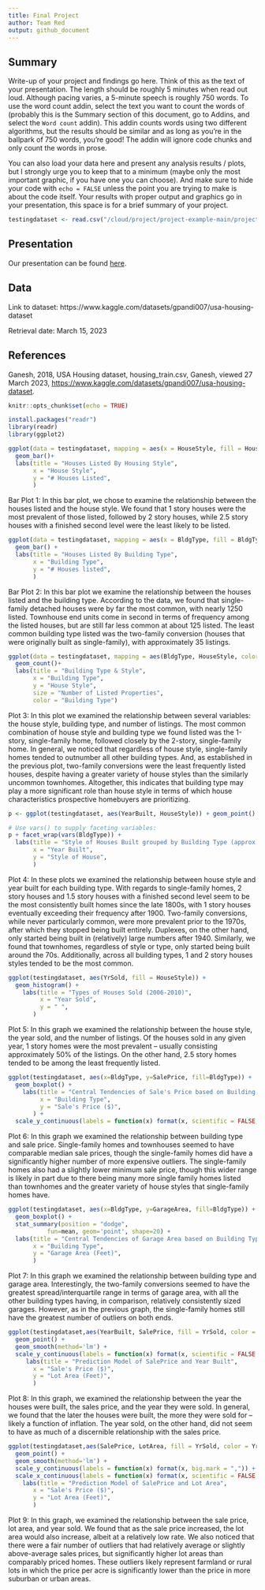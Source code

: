 ```yaml
---
title: Final Project
author: Team Red
output: github_document
---
```


## Summary

Write-up of your project and findings go here. 
Think of this as the text of your presentation. 
The length should be roughly 5 minutes when read out loud.
Although pacing varies, a 5-minute speech is roughly 750 words. 
To use the word count addin, select the text you want to count the words of (probably this is the 
Summary section of this document, go to Addins, and select the `Word count` addin).
This addin counts words using two different algorithms, but the results should be similar and as long as you're in the ballpark of 750 words, you're good! 
The addin will ignore code chunks and only count the words in prose.

You can also load your data here and present any analysis results / plots, but I strongly urge you to keep that to a minimum (maybe only the most important graphic, if you have one you can choose). 
And make sure to hide your code with  `echo = FALSE` unless the point you are trying to make is about the code itself.
Your results with proper output and graphics go in your presentation, this space is for a brief summary of your project.

```r
testingdataset <- read.csv("/cloud/project/project-example-main/project-example-main/data/housing_train.csv")
```

## Presentation

Our presentation can be found [here](presentation/presentation.html).

## Data 

Link to dataset: https://www.kaggle.com/datasets/gpandi007/usa-housing-dataset

Retrieval date: March 15, 2023

## References
Ganesh, 2018, USA Housing dataset, housing_train.csv, Ganesh, viewed 27 March 2023, <https://www.kaggle.com/datasets/gpandi007/usa-housing-dataset>.





```r
knitr::opts_chunk$set(echo = TRUE)

install.packages("readr")
library(readr)
library(ggplot2)

```

```r

ggplot(data = testingdataset, mapping = aes(x = HouseStyle, fill = HouseStyle,)) + 
  geom_bar()+
  labs(title = "Houses Listed By Housing Style",
       x = "House Style",
       y = "# Houses Listed",
       ) 
```       
Bar Plot 1:
In this bar plot, we chose to examine the relationship between the houses listed and the house style. We found that 1 story houses were the most prevalent of those listed, followed by 2 story houses, while 2.5 story houses with a finished second level were the least likely to be listed.     
       
```r

ggplot(data = testingdataset, mapping = aes(x = BldgType, fill = BldgType)) +
  geom_bar() +
  labs(title = "Houses Listed By Building Type",
       x = "Building Type",
       y = "# Houses listed",
       )
```
Bar Plot 2: 
In this bar plot we examine the relationship between the houses listed and the building type. According to the data, we found that single-family detached houses were by far the most common, with nearly 1250 listed. Townhouse end units come in second in terms of frequency among the listed houses, but are still far less common at about 125 listed. The least common building type listed was the two-family conversion (houses that were originally built as single-family), with approximately 35 listings.

```r
ggplot(data = testingdataset, mapping = aes(BldgType, HouseStyle, color = BldgType)) + 
  geom_count()+
  labs(title = "Building Type & Style",
       x = "Building Type",
       y = "House Style",
       size = "Number of Listed Properties",
       color = "Building Type") 

```
Plot 3:
In this plot we examined the relationship between several variables: the house style, building type, and number of listings. The most common combination of house style and building type we found listed was the 1-story, single-family home, followed closely by the 2-story, single-family home. In general, we noticed that regardless of house style, single-family homes tended to outnumber all other building types. And, as established in the previous plot, two-family conversions were the least frequently listed houses, despite having a greater variety of house styles than the similarly uncommon townhomes. Altogether, this indicates that building type may play a more significant role than house style in terms of which house characteristics prospective homebuyers are prioritizing. 

```r
p <- ggplot(testingdataset, aes(YearBuilt, HouseStyle)) + geom_point()

# Use vars() to supply faceting variables:
p + facet_wrap(vars(BldgType)) +
  labs(title = "Style of Houses Built grouped by Building Type (approx. 1860-2020)",
       x = "Year Built",
       y = "Style of House",
       )
```
Plot 4:
In these plots we examined the relationship between house style and year built for each building type. With regards to single-family homes, 2 story houses and 1.5 story houses with a finished second level seem to be the most consistently built homes since the late 1800s, with 1 story houses eventually exceeding their frequency after 1900. Two-family conversions, while never particularly common, were more prevalent prior to the 1970s, after which they stopped being built entirely. Duplexes, on the other hand, only started being built in (relatively) large numbers after 1940. Similarly, we found that townhomes, regardless of style or type, only started being built around the 70s. Additionally, across all building types, 1 and 2 story houses styles tended to be the most common.

```r
ggplot(testingdataset, aes(YrSold, fill = HouseStyle)) +
  geom_histogram() +
    labs(title = "Types of Houses Sold (2006-2010)",
         x = "Year Sold",
         y = " ",
       )
```
Plot 5:
In this graph we examined the relationship between the house style, the year sold, and the number of listings. Of the houses sold in any given year, 1 story homes were the most prevalent – usually consisting approximately 50% of the listings. On the other hand, 2.5 story homes tended to be among the least frequently listed.


```r
ggplot(testingdataset, aes(x=BldgType, y=SalePrice, fill=BldgType)) +
  geom_boxplot() +
    labs(title = "Central Tendencies of Sale's Price based on Building Type",
         x = "Building Type",
         y = "Sale's Price ($)",
       ) +
  scale_y_continuous(labels = function(x) format(x, scientific = FALSE, big.mark = ",")) 
```
Plot 6:
In this graph we examined the relationship between building type and sale price. Single-family homes and townhouses seemed to have comparable median sale prices, though the single-family homes did have a significantly higher number of more expensive outliers. The single-family homes also had a slightly lower minimum sale price, though this wider range is likely in part due to there being many more single family homes listed than townhomes and the greater variety of house styles that single-family homes have. 

```r

ggplot(testingdataset, aes(x=BldgType, y=GarageArea, fill=BldgType)) +
  geom_boxplot() +
  stat_summary(position = "dodge",
           fun=mean, geom='point', shape=20) +
  labs(title = "Central Tendencies of Garage Area based on Building Type",
       x = "Building Type",
       y = "Garage Area (Feet)",
       )
```
Plot 7:
In this graph we examined the relationship between building type and garage area. Interestingly, the two-family conversions seemed to have the greatest spread/interquartile range in terms of garage area, with all the other building types having, in comparison, relatively consistently sized garages. However, as in the previous graph, the single-family homes still have the greatest number of outliers on both ends.

```r

ggplot(testingdataset,aes(YearBuilt, SalePrice, fill = YrSold, color = YrSold)) +
  geom_point() +
  geom_smooth(method='lm') +
  scale_y_continuous(labels = function(x) format(x, scientific = FALSE, big.mark = ",")) +
     labs(title = "Prediction Model of SalePrice and Year Built",
       x = "Sale's Price ($)",
       y = "Lot Area (Feet)",
       )
```
Plot 8:
In this graph, we examined the relationship between the year the houses were built, the sales price, and the year they were sold. In general, we found that the later the houses were built, the more they were sold for – likely a function of inflation. The year sold, on the other hand, did not seem to have as much of a discernible relationship with the sales price.

```r

ggplot(testingdataset,aes(SalePrice, LotArea, fill = YrSold, color = YrSold)) +
  geom_point() +
  geom_smooth(method='lm') +
  scale_y_continuous(labels = function(x) format(x, big.mark = ",")) +
  scale_x_continuous(labels = function(x) format(x, scientific = FALSE, big.mark = ",")) +
    labs(title = "Prediction Model of SalePrice and Lot Area",
       x = "Sale's Price ($)",
       y = "Lot Area (Feet)",
       )
```
Plot 9:
In this graph, we examined the relationship between the sale price, lot area, and year sold. We found that as the sale price increased, the lot area would also increase, albeit at a relatively low rate. We also noticed that there were a fair number of outliers that had relatively average or slightly above-average sales prices, but significantly higher lot areas than comparably priced homes. These outliers likely represent farmland or rural lots in which the price per acre is significantly lower than the price in more suburban or urban areas. 


